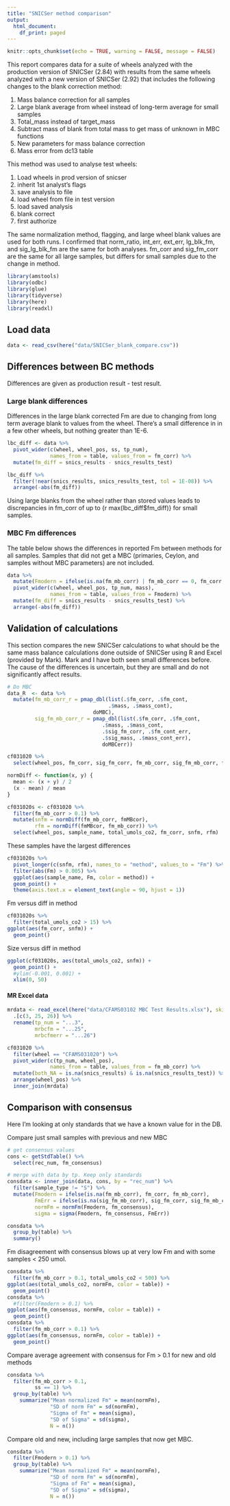 ```yaml
---
title: "SNICSer method comparison"
output:
  html_document:
    df_print: paged
---
```


```r
knitr::opts_chunk$set(echo = TRUE, warning = FALSE, message = FALSE)
```

This report compares data for a suite of wheels analyzed with the production
version of SNICSer (2.84) with results from the same wheels analyzed with a new
version of SNICSer (2.92) that includes the following changes to the blank correction
method:

1. Mass balance correction for all samples
2. Large blank average from wheel instead of long-term average for small samples
3. Total_mass instead of target_mass
4. Subtract mass of blank from total mass to get mass of unknown in MBC functions
5. New parameters for mass balance correction
6. Mass error from dc13 table
   

This method was used to analyse test wheels:

1. Load wheels in prod version of snicser
2. inherit 1st analyst's flags
3. save analysis to file
4. load wheel from file in test version
5. load saved analysis
6. blank correct
7. first authorize

The same normalization method, flagging, and large wheel blank values are used for both runs. I confirmed that norm_ratio, int_err, ext_err, lg_blk_fm, and sig_lg_blk_fm are the same for both analyses. fm_corr and sig_fm_corr are the same for all large samples, but differs for small samples due to the change in method.

```r
library(amstools)
library(odbc)
library(glue)
library(tidyverse)
library(here)
library(readxl)
```

## Load data


```r
data <- read_csv(here("data/SNICSer_blank_compare.csv"))
```

## Differences between BC methods

Differences are given as production result - test result.

### Large blank differences

Differences in the large blank corrected Fm are due to changing from long term average blank to values from the wheel. There's a small difference in in a few other wheels, but nothing greater than 1E-6. 

```r
lbc_diff <- data %>%
  pivot_wider(c(wheel, wheel_pos, ss, tp_num), 
              names_from = table, values_from = fm_corr) %>%
  mutate(fm_diff = snics_results - snics_results_test)

lbc_diff %>%
  filter(!near(snics_results, snics_results_test, tol = 1E-08)) %>%
  arrange(-abs(fm_diff))
```

Using large blanks from the wheel rather than stored values leads to discrepancies in fm_corr of up to {r max(lbc_diff$fm_diff)} for small samples.


### MBC Fm differences

The table below shows the differences in reported Fm between methods for all samples. Samples that did not get a MBC (primaries, Ceylon, and samples without MBC parameters) are not included. 

```r
data %>%
  mutate(Fmodern = ifelse(is.na(fm_mb_corr) | fm_mb_corr == 0, fm_corr, fm_mb_corr)) %>%
  pivot_wider(c(wheel, wheel_pos, tp_num, mass), 
              names_from = table, values_from = Fmodern) %>%
  mutate(fm_diff = snics_results - snics_results_test) %>%
  arrange(-abs(fm_diff))
```



## Validation of calculations 

This section compares the new SNICSer calculations to what should be the same mass balance calculations done outside of SNICSer using R and Excel (provided by Mark). Mark and I have both seen small differences before. The cause of the differences is uncertain, but they are small and do not significantly affect results.


```r
# Do MBC
data_R  <- data %>%
  mutate(fm_mb_corr_r = pmap_dbl(list(.$fm_corr, .$fm_cont, 
                                 .$mass, .$mass_cont), 
                            doMBC),
         sig_fm_mb_corr_r = pmap_dbl(list(.$fm_corr, .$fm_cont, 
                               .$mass, .$mass_cont, 
                               .$sig_fm_corr, .$fm_cont_err, 
                               .$sig_mass, .$mass_cont_err), 
                               doMBCerr))
```

```r
cf031020 %>%
  select(wheel_pos, fm_corr, sig_fm_corr, fm_mb_corr, sig_fm_mb_corr, fmMBcor, fmMBcorerr)
```

```r
normDiff <- function(x, y) {
  mean <- (x + y) / 2
  (x - mean) / mean
}

cf031020s <- cf031020 %>%
  filter(fm_mb_corr > 0.1) %>%
  mutate(snfm = normDiff(fm_mb_corr, fmMBcor),
         rfm = normDiff(fmMBcor, fm_mb_corr)) %>%
  select(wheel_pos, sample_name, total_umols_co2, fm_corr, snfm, rfm)
```

These samples have the largest differences

```r
cf031020s %>%
  pivot_longer(c(snfm, rfm), names_to = "method", values_to = "Fm") %>%
  filter(abs(Fm) > 0.005) %>%
  ggplot(aes(sample_name, Fm, color = method)) +
  geom_point() +
  theme(axis.text.x = element_text(angle = 90, hjust = 1))
```

Fm versus diff in method

```r
cf031020s %>%
  filter(total_umols_co2 > 15) %>%
ggplot(aes(fm_corr, snfm)) +
  geom_point()
```

Size versus diff in method

```r
ggplot(cf031020s, aes(total_umols_co2, snfm)) +
  geom_point() +
  #ylim(-0.001, 0.001) +
  xlim(0, 50)
```

#### MR Excel data

```r
mrdata <- read_excel(here("data/CFAMS03102 MBC Test Results.xlsx"), skip = 3, col_names = FALSE) %>%
  .[c(3, 25, 26)] %>%
  rename(tp_num = "...3",
         mrbcfm = "...25",
         mrbcfmerr = "...26")

cf031020 %>%
  filter(wheel == "CFAMS031020") %>%
  pivot_wider(c(tp_num, wheel_pos), 
              names_from = table, values_from = fm_mb_corr) %>%
  mutate(both_NA = is.na(snics_results) & is.na(snics_results_test)) %>%
  arrange(wheel_pos) %>%
  inner_join(mrdata)
```

## Comparison with consensus

Here I'm looking at only standards that we have a known value for in the DB.

Compare just small samples with previous and new MBC

```r
# get consensus values
cons <- getStdTable() %>%
  select(rec_num, fm_consensus)

# merge with data by tp. Keep only standards
consdata <- inner_join(data, cons, by = "rec_num") %>%
  filter(sample_type != "S") %>%
  mutate(Fmodern = ifelse(is.na(fm_mb_corr), fm_corr, fm_mb_corr),
         FmErr = ifelse(is.na(sig_fm_mb_corr), sig_fm_corr, sig_fm_mb_corr),
         normFm = normFm(Fmodern, fm_consensus),
         sigma = sigma(Fmodern, fm_consensus, FmErr))

consdata %>%
  group_by(table) %>%
  summary()
```

Fm disagreement with consensus blows up at very low Fm and with some samples < 250 umol. 

```r
consdata %>%
  filter(fm_mb_corr > 0.1, total_umols_co2 < 500) %>%
ggplot(aes(total_umols_co2, normFm, color = table)) +
  geom_point()
consdata %>%
  #filter(Fmodern > 0.1) %>%
ggplot(aes(fm_consensus, normFm, color = table)) +
  geom_point()
consdata %>%
  filter(fm_mb_corr > 0.1) %>%
ggplot(aes(fm_consensus, normFm, color = table)) +
  geom_point()
```

Compare average agreement with consensus for Fm > 0.1 for new and old methods

```r
consdata %>%
  filter(fm_mb_corr > 0.1,
         ss == 1) %>%
  group_by(table) %>%
    summarize("Mean normalized Fm" = mean(normFm),
              "SD of norm Fm" = sd(normFm),
              "Sigma of Fm" = mean(sigma),
              "SD of Sigma" = sd(sigma),
              N = n())
```

Compare old and new, including large samples that now get MBC.

```r
consdata %>%
  filter(Fmodern > 0.1) %>%
  group_by(table) %>%
    summarize("Mean normalized Fm" = mean(normFm),
              "SD of norm Fm" = sd(normFm),
              "Sigma of Fm" = mean(sigma),
              "SD of Sigma" = sd(sigma),
              N = n())
```
